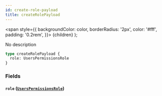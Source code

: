 ```yaml
---
id: create-role-payload
title: createRolePayload
---
```


<span
style={{
      backgroundColor: color,
      borderRadius: '2px',
      color: '#fff',
      padding: '0.2rem',
    }}>
{children}
</span>
);

No description

```graphql
type createRolePayload {
  role: UsersPermissionsRole
}
```

### Fields

#### `role` ([`UsersPermissionsRole`](/v1/objects/users-permissions-role))
